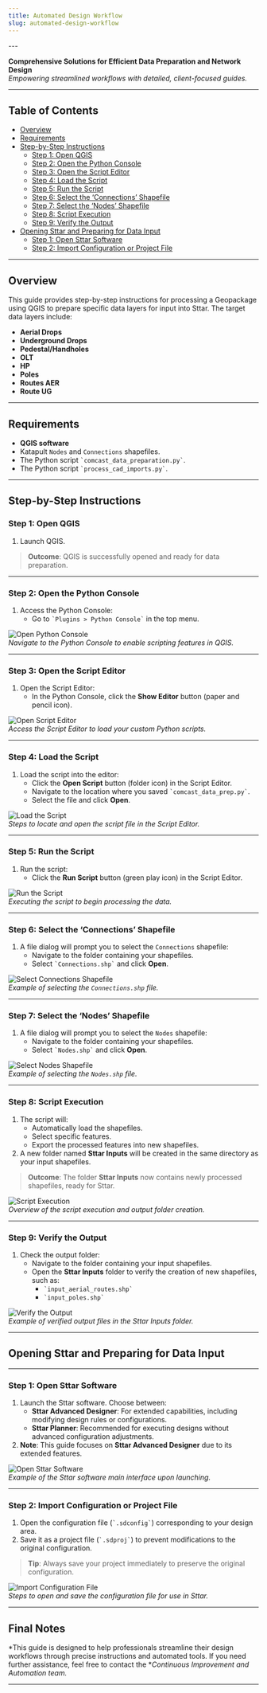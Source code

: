 ```yaml
---
title: Automated Design Workflow
slug: automated-design-workflow
---
```

<div>
---

**Comprehensive Solutions for Efficient Data Preparation and Network Design**  
*Empowering streamlined workflows with detailed, client-focused guides.*

---

## Table of Contents

- [Overview](#overview)
- [Requirements](#requirements)
- [Step-by-Step Instructions](#step-by-step-instructions)
  - [Step 1: Open QGIS](#step-1-open-qgis)
  - [Step 2: Open the Python Console](#step-2-open-the-python-console)
  - [Step 3: Open the Script Editor](#step-3-open-the-script-editor)
  - [Step 4: Load the Script](#step-4-load-the-script)
  - [Step 5: Run the Script](#step-5-run-the-script)
  - [Step 6: Select the ‘Connections’ Shapefile](#step-6-select-the-connections-shapefile)
  - [Step 7: Select the ‘Nodes’ Shapefile](#step-7-select-the-nodes-shapefile)
  - [Step 8: Script Execution](#step-8-script-execution)
  - [Step 9: Verify the Output](#step-9-verify-the-output)
- [Opening Sttar and Preparing for Data Input](#opening-sttar-and-preparing-for-data-input)
  - [Step 1: Open Sttar Software](#step-1-open-sttar-software)
  - [Step 2: Import Configuration or Project File](#step-2-import-configuration-or-project-file)

---

## Overview

This guide provides step-by-step instructions for processing a Geopackage using QGIS to prepare specific data layers for input into Sttar. The target data layers include:

- **Aerial Drops**
- **Underground Drops**
- **Pedestal/Handholes**
- **OLT**
- **HP**
- **Poles**
- **Routes AER**
- **Route UG**

---

## Requirements

- **QGIS software**
- Katapult `Nodes` and `Connections` shapefiles.
- The Python script `` `comcast_data_preparation.py` ``.
- The Python script `` `process_cad_imports.py` ``.

---

## Step-by-Step Instructions

### Step 1: Open QGIS

1. Launch QGIS.

> **Outcome**: QGIS is successfully opened and ready for data preparation.

---

### Step 2: Open the Python Console

1. Access the Python Console:
   - Go to `` `Plugins > Python Console` `` in the top menu.

![Open Python Console](path/to/screenshot2.png)  
*Navigate to the Python Console to enable scripting features in QGIS.*

---

### Step 3: Open the Script Editor

1. Open the Script Editor:
   - In the Python Console, click the **Show Editor** button (paper and pencil icon).

![Open Script Editor](path/to/screenshot3.png)  
*Access the Script Editor to load your custom Python scripts.*

---

### Step 4: Load the Script

1. Load the script into the editor:
   - Click the **Open Script** button (folder icon) in the Script Editor.
   - Navigate to the location where you saved `` `comcast_data_prep.py` ``.
   - Select the file and click **Open**.

![Load the Script](path/to/screenshot4.png)  
*Steps to locate and open the script file in the Script Editor.*

---

### Step 5: Run the Script

1. Run the script:
   - Click the **Run Script** button (green play icon) in the Script Editor.

![Run the Script](path/to/screenshot5.png)  
*Executing the script to begin processing the data.*

---

### Step 6: Select the ‘Connections’ Shapefile

1. A file dialog will prompt you to select the `Connections` shapefile:
   - Navigate to the folder containing your shapefiles.
   - Select `` `Connections.shp` `` and click **Open**.

![Select Connections Shapefile](path/to/screenshot6.png)  
*Example of selecting the `Connections.shp` file.*

---

### Step 7: Select the ‘Nodes’ Shapefile

1. A file dialog will prompt you to select the `Nodes` shapefile:
   - Navigate to the folder containing your shapefiles.
   - Select `` `Nodes.shp` `` and click **Open**.

![Select Nodes Shapefile](path/to/screenshot7.png)  
*Example of selecting the `Nodes.shp` file.*

---

### Step 8: Script Execution

1. The script will:
   - Automatically load the shapefiles.
   - Select specific features.
   - Export the processed features into new shapefiles.
2. A new folder named **Sttar Inputs** will be created in the same directory as your input shapefiles.

> **Outcome**: The folder **Sttar Inputs** now contains newly processed shapefiles, ready for Sttar.

![Script Execution](path/to/screenshot8.png)  
*Overview of the script execution and output folder creation.*

---

### Step 9: Verify the Output

1. Check the output folder:
   - Navigate to the folder containing your input shapefiles.
   - Open the **Sttar Inputs** folder to verify the creation of new shapefiles, such as:
     - `` `input_aerial_routes.shp` ``
     - `` `input_poles.shp` ``

![Verify the Output](path/to/screenshot9.png)  
*Example of verified output files in the Sttar Inputs folder.*

---

## Opening Sttar and Preparing for Data Input

---

### Step 1: Open Sttar Software

1. Launch the Sttar software. Choose between:
   - **Sttar Advanced Designer**: For extended capabilities, including modifying design rules or configurations.
   - **Sttar Planner**: Recommended for executing designs without advanced configuration adjustments.
2. **Note**: This guide focuses on **Sttar Advanced Designer** due to its extended features.

![Open Sttar Software](path/to/screenshot1.png)  
*Example of the Sttar software main interface upon launching.*

---

### Step 2: Import Configuration or Project File

1. Open the configuration file (`` `.sdconfig` ``) corresponding to your design area.
2. Save it as a project file (`` `.sdproj` ``) to prevent modifications to the original configuration.

> **Tip**: Always save your project immediately to preserve the original configuration.

![Import Configuration File](path/to/screenshot2.png)  
*Steps to open and save the configuration file for use in Sttar.*

---

## Final Notes

*This guide is designed to help professionals streamline their design workflows through precise instructions and automated tools. If you need further assistance, feel free to contact the **Continuous Improvement and Automation team.*

---
</div>